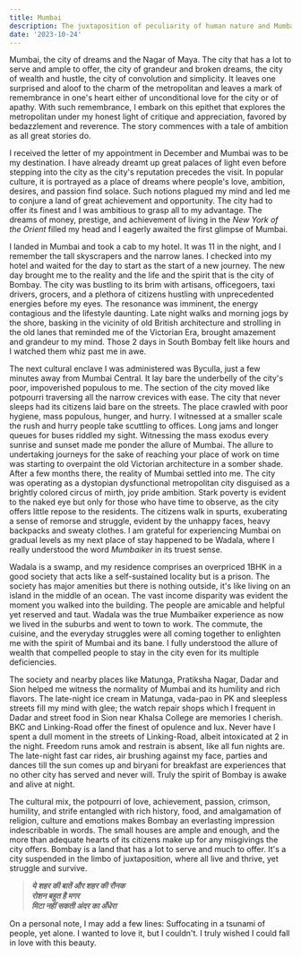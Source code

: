 ```yaml
---
title: Mumbai
description: The juxtaposition of peculiarity of human nature and Mumbai's spirit resulting in oddities that fit together perfectly in the puzzle
date: '2023-10-24'
---
```


Mumbai, the city of dreams and the Nagar of Maya. The city that has a lot to serve and ample to offer, the city of grandeur and broken dreams, the city of wealth and hustle, the city of convolution and simplicity. It leaves one surprised and aloof to the charm of the metropolitan and leaves a mark of remembrance in one's heart either of unconditional love for the city or of apathy. With such remembrance, I embark on this epithet that explores the metropolitan under my honest light of critique and appreciation, favored by bedazzlement and reverence. The story commences with a tale of ambition as all great stories do.

I received the letter of my appointment in December and Mumbai was to be my destination. I have already dreamt up great palaces of light even before stepping into the city as the city's reputation precedes the visit. In popular culture, it is portrayed as a place of dreams where people's love, ambition, desires, and passion find solace. Such notions plagued my mind and led me to conjure a land of great achievement and opportunity. The city had to offer its finest and I was ambitious to grasp all to my advantage. The dreams of money, prestige, and achievement of living in the _New York of the Orient_ filled my head and I eagerly awaited the first glimpse of Mumbai.

I landed in Mumbai and took a cab to my hotel. It was 11 in the night, and I remember the tall skyscrapers and the narrow lanes. I checked into my hotel and waited for the day to start as the start of a new journey. The new day brought me to the reality and the life and the spirit that is the city of Bombay. The city was bustling to its brim with artisans, officegoers, taxi drivers, grocers, and a plethora of citizens hustling with unprecedented energies before my eyes. The resonance was imminent, the energy contagious and the lifestyle daunting. Late night walks and morning jogs by the shore, basking in the vicinity of old British architecture and strolling in the old lanes that reminded me of the Victorian Era, brought amazement and grandeur to my mind. Those 2 days in South Bombay felt like hours and I watched them whiz past me in awe.

The next cultural enclave I was administered was Byculla, just a few minutes away from Mumbai Central. It lay bare the underbelly of the city's poor, impoverished populous to me. The section of the city moved like potpourri traversing all the narrow crevices with ease. The city that never sleeps had its citizens laid bare on the streets. The place crawled with poor hygiene, mass populous, hunger, and hurry. I witnessed at a smaller scale the rush and hurry people take scuttling to offices. Long jams and longer queues for buses riddled my sight. Witnessing the mass exodus every sunrise and sunset made me ponder the allure of Mumbai. The allure to undertaking journeys for the sake of reaching your place of work on time was starting to overpaint the old Victorian architecture in a somber shade. After a few months there, the reality of Mumbai settled into me. The city was operating as a dystopian dysfunctional metropolitan city disguised as a brightly colored circus of mirth, joy pride ambition. Stark poverty is evident to the naked eye but only for those who have time to observe, as the city offers little repose to the residents. The citizens walk in spurts, exuberating a sense of remorse and struggle, evident by the unhappy faces, heavy backpacks and sweaty clothes. I am grateful for experiencing Mumbai on gradual levels as my next place of stay happened to be Wadala, where I really understood the word _Mumbaiker_ in its truest sense.

Wadala is a swamp, and my residence comprises an overpriced 1BHK in a good society that acts like a self-sustained locality but is a prison. The society has major amenities but there is nothing outside, it's like living on an island in the middle of an ocean. The vast income disparity was evident the moment you walked into the building. The people are amicable and helpful yet reserved and taut. Wadala was the true Mumbaiker experience as now we lived in the suburbs and went to town to work. The commute, the cuisine, and the everyday struggles were all coming together to enlighten me with the spirit of Mumbai and its bane. I fully understood the allure of wealth that compelled people to stay in the city even for its multiple deficiencies.

The society and nearby places like Matunga, Pratiksha Nagar, Dadar and Sion helped me witness the normality of Mumbai and its humility and rich flavors. The late-night ice cream in Matunga, vada-pao in PK and sleepless streets fill my mind with glee; the watch repair shops which I frequent in Dadar and street food in Sion near Khalsa College are memories I cherish. BKC and Linking-Road offer the finest of opulence and lux. Never have I spent a dull moment in the streets of Linking-Road, albeit intoxicated at 2 in the night. Freedom runs amok and restrain is absent, like all fun nights are. The late-night fast car rides, air brushing against my face, parties and dances till the sun comes up and biryani for breakfast are experiences that no other city has served and never will. Truly the spirit of Bombay is awake and alive at night.

The cultural mix, the potpourri of love, achievement, passion, crimson, humility, and strife entangled with rich history, food, and amalgamation of religion, culture and emotions makes Bombay an everlasting impression indescribable in words. The small houses are ample and enough, and the more than adequate hearts of its citizens make up for any misgivings the city offers. Bombay is a land that has a lot to serve and much to offer. It's a city suspended in the limbo of juxtaposition, where all live and thrive, yet struggle and survive.

> **_ये शहर की बातें और शहर की रौनक<br/>रोशन बहुत है मगर<br/>मिटा नहीं सकती अंदर का अँधेरा_**

On a personal note, I may add a few lines:
Suffocating in a tsunami of people, yet alone. I wanted to love it, but I couldn't. I truly wished I could fall in love with this beauty.
